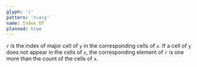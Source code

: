 ```yaml
---
glyph: '⍳'
pattern: 'r←x⍳y'
name: Index Of
planned: true
---
```


`r` is the index of major cell of `y` in the corresponding cells of `x`. If a cell of `y` does not appear in the cells of `x`, the corresponding element of `r` is one more than the count of the cells of `x`.